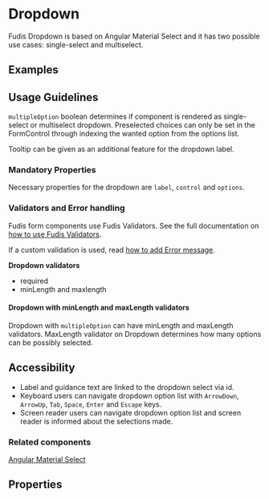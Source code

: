 
<Meta title="Components/Dropdown" />

# Dropdown

Fudis Dropdown is based on Angular Material Select and it has two possible use cases: single-select and multiselect.

## Examples

<Canvas of={DropdownStories.SingleSelect}></Canvas>
<Canvas of={DropdownStories.MultiSelect}></Canvas>

## Usage Guidelines

`multipleOption` boolean determines if component is rendered as single-select or multiselect dropdown. Preselected choices can only be set in the FormControl through indexing the wanted option from the options list.  

Tooltip can be given as an additional feature for the dropdown label.

### Mandatory Properties

Necessary properties for the dropdown are `label`, `control` and `options`.

### Validators and Error handling

Fudis form components use Fudis Validators. See the full documentation on [how to use Fudis Validators](/docs/utilities-validators--documentation). 

If a custom validation is used, read [how to add Error message](/docs/components-form-error-message--documentation).

**Dropdown validators**
- required
- minLength and maxlength 

#### Dropdown with minLength and maxLength validators
Dropdown with `multipleOption` can have minLength and maxLength validators. MaxLength validator on Dropdown determines how many options can be possibly selected.

## Accessibility

- Label and guidance text are linked to the dropdown select via id.
- Keyboard users can navigate dropdown option list with <code>ArrowDown</code>, <code>ArrowUp</code>, <code>Tab</code>, <code>Space</code>, <code>Enter</code> and <code>Escape</code> keys.
- Screen reader users can navigate dropdown option list and screen reader is informed about the selections made.

### Related components

[Angular Material Select](https://material.angular.io/components/select/overview)

## Properties

<ArgTypes of={DropdownComponent} />
